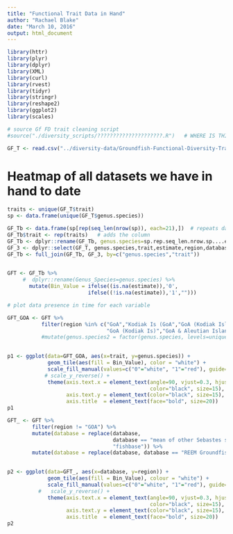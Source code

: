 ```yaml
---
title: "Functional Trait Data in Hand"
author: "Rachael Blake"
date: "March 10, 2016"
output: html_document
---
```


```r
library(httr)
library(plyr)
library(dplyr)
library(XML)
library(curl)
library(rvest)
library(tidyr)
library(stringr)
library(reshape2)
library(ggplot2)
library(scales)
```

```r
# source Gf FD trait cleaning script
#source("./diversity_scripts/?????????????????????.R")   # WHERE IS THIS SCRIPT FOR GENERATING THE BELOW FILE???

GF_T <- read.csv("../diversity-data/Groundfish-Functional-Diversity-Traits.csv", header=T, stringsAsFactors=FALSE)

```


# Heatmap of all datasets we have in hand to date

```r
traits <- unique(GF_T$trait)
sp <- data.frame(unique(GF_T$genus.species))

GF_Tb <- data.frame(sp[rep(seq_len(nrow(sp)), each=21),])  # repeats data frame 
GF_Tb$trait <- rep(traits)   # adds the column
GF_Tb <- dplyr::rename(GF_Tb, genus.species=sp.rep.seq_len.nrow.sp....each...21....) 
GF_3 <- dplyr::select(GF_T, genus.species,trait,estimate,region,database)
GF_Tb <- full_join(GF_Tb, GF_3, by=c("genus.species","trait"))
    

GFT <- GF_Tb %>%
     #  dplyr::rename(Genus_Species=genus.species) %>%
       mutate(Bin_Value = ifelse((is.na(estimate)),'0',
                          ifelse((!is.na(estimate)),'1',"")))
```


```r

# plot data presence in time for each variable

GFT_GOA <- GFT %>% 
           filter(region %in% c("GoA","Kodiak Is (GoA","GoA (Kodiak Island)",
                                "GoA (Kodiak Is)","GoA & Aleutian Islands")) # %>%
           #mutate(genus.species2 = factor(genus.species, levels=unique(desc(genus.species))))
           

p1 <- ggplot(data=GFT_GOA, aes(x=trait, y=genus.species)) + 
             geom_tile(aes(fill = Bin_Value), color = "white") +
             scale_fill_manual(values=c("0"="white", "1"="red"), guide=FALSE) +
            # scale_y_reverse() + 
             theme(axis.text.x = element_text(angle=90, vjust=0.3, hjust=1, 
                                              color="black", size=15),
                   axis.text.y = element_text(color="black", size=15),
                   axis.title  = element_text(face="bold", size=20))
p1


```


```r

GFT_ <- GFT %>% 
        filter(region != "GOA") %>%
        mutate(database = replace(database, 
                                  database == "mean of other Sebastes species in this spreadsheet, from Fishbase",
                                  "fishbase")) %>%
        mutate(database = replace(database, database == "REEM Groundfish Diet Database", "REEM"))
     

p2 <- ggplot(data=GFT_, aes(x=database, y=region)) + 
             geom_tile(aes(fill = Bin_Value), colour = "white") +
             scale_fill_manual(values=c("0"="white", "1"="red"), guide=FALSE) +
          #   scale_y_reverse() + 
             theme(axis.text.x = element_text(angle=90, vjust=0.3, hjust=1, 
                                              color="black", size=15),
                   axis.text.y = element_text(color="black", size=15),
                   axis.title  = element_text(face="bold", size=20))
p2


```

